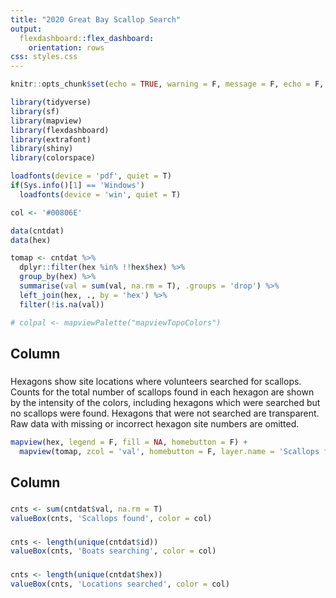 ```yaml
---
title: "2020 Great Bay Scallop Search"
output: 
  flexdashboard::flex_dashboard:
    orientation: rows
css: styles.css
---
```


```r
knitr::opts_chunk$set(echo = TRUE, warning = F, message = F, echo = F, fig.path = 'figs/')

library(tidyverse)
library(sf)
library(mapview)
library(flexdashboard)
library(extrafont)
library(shiny)
library(colorspace)

loadfonts(device = 'pdf', quiet = T)
if(Sys.info()[1] == 'Windows')
  loadfonts(device = 'win', quiet = T)

col <- '#00806E'

data(cntdat)
data(hex)

tomap <- cntdat %>% 
  dplyr::filter(hex %in% !!hex$hex) %>% 
  group_by(hex) %>% 
  summarise(val = sum(val, na.rm = T), .groups = 'drop') %>% 
  left_join(hex, ., by = 'hex') %>% 
  filter(!is.na(val))

# colpal <- mapviewPalette("mapviewTopoColors")
```

Column
-------------------------------------

###

Hexagons show site locations where volunteers searched for scallops.  Counts for the total number of scallops found in each hexagon are shown by the intensity of the colors, including hexagons which were searched but no scallops were found.  Hexagons that were not searched are transparent.  Raw data with missing or incorrect hexagon site numbers are omitted. 

```r
mapview(hex, legend = F, fill = NA, homebutton = F) +
  mapview(tomap, zcol = 'val', homebutton = F, layer.name = 'Scallops found', alpha.regions = 0.5)#, col.regions = colpal)
```

Column
-------------------------------------

###

```r
cnts <- sum(cntdat$val, na.rm = T)
valueBox(cnts, 'Scallops found', color = col)
```

###

```r
cnts <- length(unique(cntdat$id))
valueBox(cnts, 'Boats searching', color = col)
```

###

```r
cnts <- length(unique(cntdat$hex))
valueBox(cnts, 'Locations searched', color = col)
```

